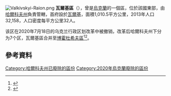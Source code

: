 [[Image:Valkivskyi-Raion.png|thumb]]
'''瓦爾基區'''（{{lang-uk|Валківський район}}），曾是[[烏克蘭|烏克蘭]]的一個區，位於該國東部，由[[哈爾科夫州|哈爾科夫州]]負責管轄，首府設於[[瓦爾基|瓦爾基]]，面積1,010.5平方公里，2013年人口32,158，人口密度每平方公里32人。

该区在2020年7月18日的乌克兰行政区划改革中被撤销，改革后哈爾科夫州下分为7个区，瓦爾基區合并至[[博霍杜希夫區|博霍杜希夫區]]<ref>{{Cite news|title=Про утворення та ліквідацію районів. Постанова Верховної Ради України № 807-ІХ.|url=http://www.golos.com.ua/article/333466|access-date=2020-10-03|date=2020-07-18|website=Голос України|language=uk}}</ref><ref name="2020_reform_maps">{{cite web |title=Нові райони: карти + склад |url=https://www.minregion.gov.ua/press/news/novi-rajony-karty-sklad/ |publisher=Міністерство розвитку громад та територій України |language=uk}}</ref>。

==參考資料==
{{Reflist}}

{{Kharkiv-geo-stub}}

{{DEFAULTSORT:Валківський район}}
[[Category:哈爾科夫州已廢除的區份|Category:哈爾科夫州已廢除的區份]]
[[Category:2020年烏克蘭廢除的區份|Category:2020年烏克蘭廢除的區份]]